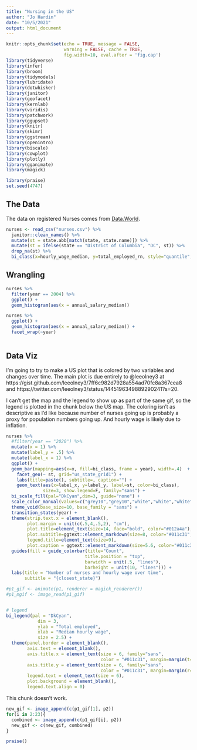 ```yaml
---
title: "Nursing in the US"
author: "Jo Hardin"
date: "10/5/2021"
output: html_document
---
```

```r
knitr::opts_chunk$set(echo = TRUE, message = FALSE, 
                      warning = FALSE, cache = TRUE,
                      fig.width=10, eval.after = 'fig.cap')
library(tidyverse)
library(infer)
library(broom)
library(tidymodels)
library(lubridate)
library(dotwhisker)
library(janitor)
library(geofacet)
library(kernlab)
library(viridis)
library(patchwork)
library(ggupset)
library(knitr)
library(skimr)
library(ggstream)
library(openintro)
library(biscale)
library(cowplot)
library(plotly)
library(gganimate)
library(magick)

library(praise)
set.seed(4747)
```


## The Data

The data on registered Nurses comes from [Data.World](https://data.world/zendoll27/registered-nursing-labor-stats-1998-2020).

```r
nurses <- read_csv("nurses.csv") %>%
  janitor::clean_names() %>%
  mutate(st = state.abb[match(state, state.name)]) %>%
  mutate(st = ifelse(state == "District of Columbia", "DC", st)) %>%
  drop_na(st) %>%
  bi_class(x=hourly_wage_median, y=total_employed_rn, style="quantile",dim=3) 
```

## Wrangling

```r
nurses %>%
  filter(year == 2004) %>%
  ggplot() + 
  geom_histogram(aes(x = annual_salary_median))
```

```r
nurses %>%
  ggplot() + 
  geom_histogram(aes(x = annual_salary_median)) +
  facet_wrap(~year)
  
```


## Data Viz

I'm going to try to make a US plot that is colored by two variables and changes over time.  The main plot is due entirely to @leeolney3  at https://gist.github.com/leeolney3/7ff6c982d7928a554ad70fc8a367cea8 and https://twitter.com/leeolney3/status/1445196349889290241?s=20.

I can't get the map and the legend to show up as part of the same gif, so the legend is plotted in the chunk below the US map.  The coloring isn't as descriptive as I'd like because number of nurses going up is probably a proxy for population numbers going up.  And hourly wage is likely due to inflation.

```r
nurses %>%
  #filter(year == "2020") %>%
  mutate(x = 1) %>% 
  mutate(label_y = .5) %>%  
  mutate(label_x = 1) %>% 
  ggplot() +
  geom_bar(mapping=aes(x=x, fill=bi_class, frame = year), width=.4)  +
    facet_geo(~ st, grid="us_state_grid1") +
    labs(title=paste(), subtitle=, caption="") +
    geom_text(aes(x=label_x, y=label_y, label=st, color=bi_class),
              size=3, show.legend=F, family="sans") +
  bi_scale_fill(pal="DkCyan",dim=3, guide="none") +
  scale_color_manual(values=c("grey10","grey10","white","white","white","white","white","white","white")) +
  theme_void(base_size=10, base_family = "sans") + 
  transition_states(year) +
  theme(strip.text.x = element_blank(),
        plot.margin = unit(c(.5,4,.5,2), "cm"),
        plot.title=element_text(size=14, face="bold", color="#012a4a"),
        plot.subtitle=ggtext::element_markdown(size=8, color="#011c31", margin=margin(t=5,b=18)),
        legend.title=element_text(size=9),
        plot.caption = ggtext::element_markdown(size=5.6, color="#011c31",margin=margin(t=30), lineheight=1.5, hjust=0)) + 
  guides(fill = guide_colorbar(title="Count",
                              title.position = "top", 
                              barwidth = unit(.5, "lines"), 
                              barheight = unit(10, "lines"))) +
  labs(title = "Number of nurses and hourly wage over time",
       subtitle = "{closest_state}")

#p1_gif <- animate(p1, renderer = magick_renderer())
#p1_mgif <- image_read(p1_gif)


# legend                              
bi_legend(pal = "DkCyan", 
            dim = 3,
            ylab = "Total employed",
            xlab = "Median hourly wage",
            size = 2.5) + 
  theme(panel.border = element_blank(),
        axis.text = element_blank(),
        axis.title.x = element_text(size = 6, family="sans",
                                    color = "#011c31", margin=margin(t=-5)),
        axis.title.y = element_text(size = 6, family="sans",
                                    color = "#011c31", margin=margin(r=-5)),
        legend.text = element_text(size = 6),
        plot.background = element_blank(),
        legend.text.align = 0)


```


This chunk doesn't work.
```r
new_gif <- image_append(c(p1_gif[1], p2))
for(i in 2:23){
  combined <- image_append(c(p1_gif[i], p2))
  new_gif <- c(new_gif, combined)
}
```



```r

praise()
```


